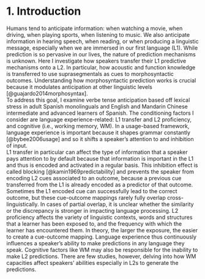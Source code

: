 # 1. Introduction
Humans tend to anticipate information: when watching a movie, when driving, when playing sports, when listening to music. We also anticipate information in hearing speech, when reading, or when producing a linguistic message, especially when we are immersed in our first language (L1). While prediction is so pervasive in our lives, the nature of prediction mechanisms is unknown. Here I investigate how speakers transfer their L1 predictive mechanisms onto a L2. In particular, how acoustic and function knowledge is transferred to use suprasegmentals as cues to morphosyntactic outcomes. Understanding how morphosyntactic prediction works is crucial because it modulates anticipation at other linguistic levels [@guajardo2014morphosyntax].        
To address this goal, I examine verbe tense anticipation based off lexical stress in adult Spanish monolinguals and English and Mandarin Chinese intermediate and advanced learners of Spanish. The conditioning factors I consider are language experience-related: L1 transfer and L2 proficiency, and cognitive (i.e., working memory, WM). In a usage-based framework, language experience is important because it shapes grammar constantly [@bybee2006usage] and so it shifts a speaker’s attention to and inhibition of input.             
L1 transfer in particular can affect the type of information that a speaker pays attention to by default because that information is important in the L1 and thus is encoded and activated in a regular basis. This inhibition effect is called blocking [@kamin1969predictability] and prevents the speaker from encoding L2 cues associated to an outcome, because a previous cue transferred from the L1 is already encoded as a predictor of that outcome. Sometimes the L1 encoded cue can successfully lead to the correct outcome, but these cue-outcome mappings rarely fully overlap cross-linguistically. In cases of partial overlap, it is unclear whether the similarity or the discrepancy is stronger in impacting language processing.
L2 proficiency affects the variety of linguistic contexts, words and structures that a learner has been exposed to, and the frequency with which the learner has encountered them. In theory, the larger the exposure, the easier to create a cue-outcome mapping. Language experience thus continuously influences a speaker's ability to make predictions in any language they speak. Cognitive factors like WM may also be responsible for the inability to make L2 predictions. There are few studies, however, delving into how WM capacities affect speakers' abilities especially in L2s to generate the predictions.                    